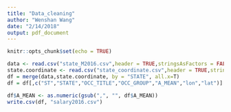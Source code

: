 ```yaml
---
title: "Data_cleaning"
author: "Wenshan Wang"
date: "2/14/2018"
output: pdf_document
---
```


```r
knitr::opts_chunk$set(echo = TRUE)
```

```r
data <- read.csv("state_M2016.csv",header = TRUE,stringsAsFactors = FALSE)
state.coordinate <- read.csv("state_coordinate.csv",header = TRUE,stringsAsFactors = FALSE)
df = merge(data,state.coordinate, by = "STATE", all.x=T)
df = df[,c("ST","STATE","OCC_TITLE","OCC_GROUP","A_MEAN","lon","lat")]
```

```r
df$A_MEAN <- as.numeric(gsub(",", "", df$A_MEAN))
write.csv(df, "salary2016.csv")
```


